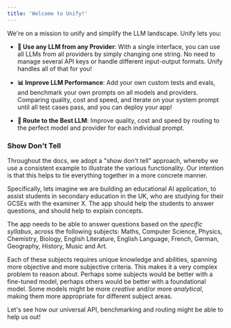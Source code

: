 ```yaml
---
title: 'Welcome to Unify!'
---
```


We're on a mission to unify and simplify the LLM landscape. Unify lets you:

* **🔑 Use any LLM from any Provider**: With a single interface, you can use all LLMs 
from all providers by simply changing one string. No need to manage several API keys 
or handle different input-output formats. Unify handles all of that for you!

* **📊 Improve LLM Performance**: Add your own custom tests and evals, and benchmark 
your own prompts on all models and providers. Comparing quality, cost and speed, and 
iterate on your system prompt until all test cases pass, and you can deploy your app!

* **🔀 Route to the Best LLM**: Improve quality, cost and speed by routing to the perfect 
model and provider for each individual prompt.


### Show Don't Tell

Throughout the docs, we adopt a "show don't tell" approach,
whereby we use a consistent example to illustrate the various functionality.
Our intention is that this helps to tie everything together in a more concrete manner.

Specifically, lets imagine we are building an educational AI application, to assist
students in secondary education in the UK,
who are studying for their GCSEs with the examiner X.
The app should help the students to answer questions,
and should help to explain concepts.

The app needs to be able to answer questions based on the *specific syllabus*,
across the following subjects: Maths, Computer Science, Physics, Chemistry, Biology,
English Literature, English Language, French, German, Geography, History, Music and Art.

Each of these subjects requires unique knowledge and abilities,
spanning more objective and more subjective criteria.
This makes it a very complex problem to reason about.
Perhaps some subjects would be better with a fine-tuned model,
perhaps others would be better with a foundational model.
Some models might be more *creative* and/or more *analytical*,
making them more appropriate for different subject areas.

Let's see how our universal API, benchmarking and routing might be able to help us out!